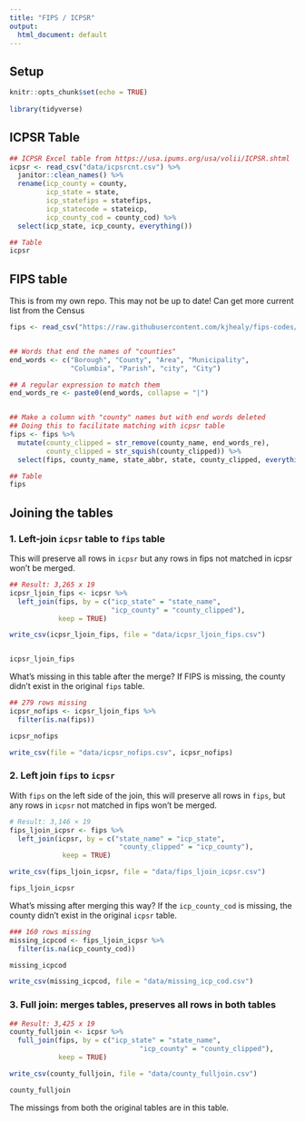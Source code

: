 ```yaml
---
title: "FIPS / ICPSR"
output:
  html_document: default
---
```


## Setup

```r
knitr::opts_chunk$set(echo = TRUE)
  
library(tidyverse)

```

## ICPSR Table

```r
## ICPSR Excel table from https://usa.ipums.org/usa/volii/ICPSR.shtml
icpsr <- read_csv("data/icpsrcnt.csv") %>% 
  janitor::clean_names() %>% 
  rename(icp_county = county, 
         icp_state = state, 
         icp_statefips = statefips, 
         icp_statecode = stateicp, 
         icp_county_cod = county_cod) %>% 
  select(icp_state, icp_county, everything())

## Table
icpsr
```


## FIPS table  

This is from my own repo. This may not be up to date! Can get more current list from the Census

```r
fips <- read_csv("https://raw.githubusercontent.com/kjhealy/fips-codes/master/county_fips_master.csv")


## Words that end the names of "counties"
end_words <- c("Borough", "County", "Area", "Municipality", 
               "Columbia", "Parish", "city", "City")

## A regular expression to match them
end_words_re <- paste0(end_words, collapse = "|")


## Make a column with "county" names but with end words deleted
## Doing this to facilitate matching with icpsr table
fips <- fips %>% 
  mutate(county_clipped = str_remove(county_name, end_words_re), 
         county_clipped = str_squish(county_clipped)) %>% 
  select(fips, county_name, state_abbr, state, county_clipped, everything())

## Table
fips
```

## Joining the tables

### 1. Left-join `icpsr` table to `fips` table

This will preserve all rows in `icpsr` but any rows in fips not matched in icpsr won't be merged.

```r
## Result: 3,265 x 19
icpsr_ljoin_fips <- icpsr %>% 
  left_join(fips, by = c("icp_state" = "state_name", 
                         "icp_county" = "county_clipped"), 
            keep = TRUE)

write_csv(icpsr_ljoin_fips, file = "data/icpsr_ljoin_fips.csv")


icpsr_ljoin_fips

```

What's missing in this table after the merge? If FIPS is missing, the county didn't exist in the original `fips` table.

```r
## 279 rows missing
icpsr_nofips <- icpsr_ljoin_fips %>% 
  filter(is.na(fips)) 

icpsr_nofips

write_csv(file = "data/icpsr_nofips.csv", icpsr_nofips)
```

### 2. Left join `fips` to `icpsr`

With `fips` on the left side of the join, this will preserve all rows in `fips`, but any rows in `icpsr` not matched in fips won't be merged.

```r
# Result: 3,146 × 19
fips_ljoin_icpsr <- fips %>% 
  left_join(icpsr, by = c("state_name" = "icp_state", 
                           "county_clipped" = "icp_county"), 
             keep = TRUE)

write_csv(fips_ljoin_icpsr, file = "data/fips_ljoin_icpsr.csv")

fips_ljoin_icpsr
```

What's missing after merging this way? If the `icp_county_cod` is missing, the county didn't exist in the original `icpsr` table. 

```r
### 160 rows missing
missing_icpcod <- fips_ljoin_icpsr %>% 
  filter(is.na(icp_county_cod)) 

missing_icpcod

write_csv(missing_icpcod, file = "data/missing_icp_cod.csv")

```


### 3. Full join: merges tables, preserves all rows in both tables

```r
## Result: 3,425 x 19
county_fulljoin <- icpsr %>% 
  full_join(fips, by = c("icp_state" = "state_name", 
                                "icp_county" = "county_clipped"), 
            keep = TRUE)

write_csv(county_fulljoin, file = "data/county_fulljoin.csv")

county_fulljoin

```

The missings from both the original tables are in this table.



  
